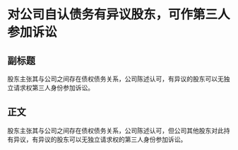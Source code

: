 # 对公司自认债务有异议股东，可作第三人参加诉讼
## 副标题
股东主张其与公司之间存在债权债务关系，公司陈述认可，有异议的股东可以无独立请求权第三人身份参加诉讼。
## 正文
股东主张其与公司之间存在债权债务关系，公司陈述认可，但公司其他股东对此持有异议，有异议的股东可以无独立请求权的第三人身份参加诉讼。